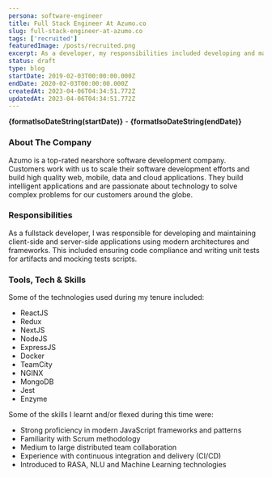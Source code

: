 ```yaml
---
persona: software-engineer
title: Full Stack Engineer At Azumo.co
slug: full-stack-engineer-at-azumo.co
tags: ['recruited']
featuredImage: /posts/recruited.png
excerpt: As a developer, my responsibilities included developing and maintaining client-side and server-side applications using modern architectures and frameworks like ReactJS, Redux, NextJS, NodeJS, and ExpressJS. Also provided compliant code with the company's standards and wrote unit tests for artifacts. Some of the tools and technologies I used included Docker, TeamCity, NGINX, and MongoDB. Additionally, I worked with scrum and CD/CI and developed skills in unit mocking and testing with Jest and Enzyme.
status: draft
type: blog
startDate: 2019-02-03T00:00:00.000Z
endDate: 2020-02-03T00:00:00.000Z
createdAt: 2023-04-06T04:34:51.772Z
updatedAt: 2023-04-06T04:34:51.772Z
---
```



**{formatIsoDateString(startDate)}** - **{formatIsoDateString(endDate)}**

### About The Company

Azumo is a top-rated nearshore software development company. Customers work with us to scale their software development efforts and build high quality web, mobile, data and cloud applications. They build intelligent applications and are passionate about technology to solve complex problems for our customers around the globe. 

### Responsibilities

As a fullstack developer, I was responsible for developing and maintaining client-side and server-side applications using modern architectures and frameworks. This included ensuring code compliance and writing unit tests for artifacts and mocking tests scripts.

### Tools, Tech & Skills

Some of the technologies used during my tenure included:

- ReactJS
- Redux
- NextJS
- NodeJS
- ExpressJS
- Docker
- TeamCity
- NGINX
- MongoDB
- Jest
- Enzyme

Some of the skills I learnt and/or flexed during this time were:

- Strong proficiency in modern JavaScript frameworks and patterns
- Familiarity with Scrum methodology
- Medium to large distributed team collaboration 
- Experience with continuous integration and delivery (CI/CD)
- Introduced to RASA, NLU and Machine Learning technologies